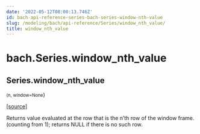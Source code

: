 ```yaml
---
date: '2022-05-12T08:00:13.746Z'
id: bach-api-reference-series-bach-series-window-nth-value
slug: /modeling/bach/api-reference/Series/window_nth_value/
title: window_nth_value
---
```


# bach.Series.window_nth_value

<div className="method">

## <span className="additional-name">Series.</span><span className="name">window_nth_value</span>

<small className="parameter-list">(<span className="parameter" id="n">n</span>, <span className="parameter" id="window">window=None</span></small>)


&#8203;<span className="view-source">[[source]](https://github.com/objectiv/objectiv-analytics/blob/main/bach/bach/series/series.py)</span>

<div className="content">

Returns value evaluated at the row that is the n’th row of the window frame.
(counting from 1); returns NULL if there is no such row.


</div>


</div>
